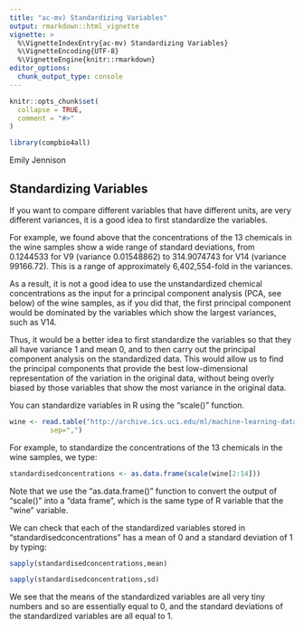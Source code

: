 ```yaml
---
title: "ac-mv) Standardizing Variables"
output: rmarkdown::html_vignette
vignette: >
  %\VignetteIndexEntry{ac-mv) Standardizing Variables}
  %\VignetteEncoding{UTF-8}
  %\VignetteEngine{knitr::rmarkdown}
editor_options: 
  chunk_output_type: console
---
```


```r
knitr::opts_chunk$set(
  collapse = TRUE,
  comment = "#>"
)
```

```r
library(compbio4all)
```

Emily Jennison

## Standardizing Variables

If you want to compare different variables that have different units, are very different variances, it is a good idea to first standardize the variables.

For example, we found above that the concentrations of the 13 chemicals in the wine samples show a wide range of standard deviations, from 0.1244533 for V9 (variance 0.01548862) to 314.9074743 for V14 (variance 99166.72). This is a range of approximately 6,402,554-fold in the variances.

As a result, it is not a good idea to use the unstandardized chemical concentrations as the input for a principal component analysis (PCA, see below) of the wine samples, as if you did that, the first principal component would be dominated by the variables which show the largest variances, such as V14.

Thus, it would be a better idea to first standardize the variables so that they all have variance 1 and mean 0, and to then carry out the principal component analysis on the standardized data. This would allow us to find the principal components that provide the best low-dimensional representation of the variation in the original data, without being overly biased by those variables that show the most variance in the original data.

You can standardize variables in R using the “scale()” function.

```r
wine <- read.table("http://archive.ics.uci.edu/ml/machine-learning-databases/wine/wine.data",
          sep=",")
```


For example, to standardize the concentrations of the 13 chemicals in the wine samples, we type:

```r
standardisedconcentrations <- as.data.frame(scale(wine[2:14]))
```

Note that we use the “as.data.frame()” function to convert the output of “scale()” into a “data frame”, which is the same type of R variable that the “wine” variable.

We can check that each of the standardized variables stored in “standardisedconcentrations” has a mean of 0 and a standard deviation of 1 by typing:

```r
sapply(standardisedconcentrations,mean)

sapply(standardisedconcentrations,sd)

```

We see that the means of the standardized variables are all very tiny numbers and so are essentially equal to 0, and the standard deviations of the standardized variables are all equal to 1.
